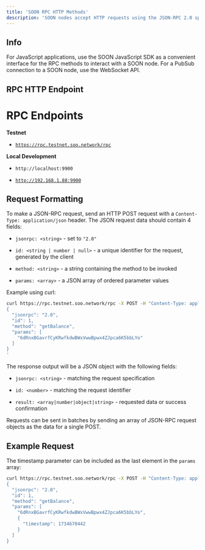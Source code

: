 ```yaml
---
title: 'SOON RPC HTTP Methods'
description: 'SOON nodes accept HTTP requests using the JSON-RPC 2.0 specification.'
---
```


## Info

For JavaScript applications, use the SOON JavaScript SDK as a convenient interface for the RPC methods to interact with a SOON node. For a PubSub connection to a SOON node, use the WebSocket API.

## RPC HTTP Endpoint

# RPC Endpoints

**Testnet**

* [`https://rpc.testnet.soo.network/rpc`](https://rpc.testnet.soo.network/rpc)

**Local Development**

* `http://localhost:9900`

* [`http://192.168.1.88:9900`](http://192.168.1.88:9900)

## Request Formatting

To make a JSON-RPC request, send an HTTP POST request with a `Content-Type: application/json` header. The JSON request data should contain 4 fields:

* `jsonrpc: <string>` - set to `"2.0"`

* `id: <string | number | null>` - a unique identifier for the request, generated by the client

* `method: <string>` - a string containing the method to be invoked

* `params: <array>` - a JSON array of ordered parameter values

Example using curl:

```bash
curl https://rpc.testnet.soo.network/rpc -X POST -H "Content-Type: application/json" -d '
{
  "jsonrpc": "2.0",
  "id": 1,
  "method": "getBalance",
  "params": [
    "6dRnxBGavrfCyKRwfkdwBWxVwwBpwx4ZJpca6K5bbLYo"
  ]
}
'
```

The response output will be a JSON object with the following fields:

* `jsonrpc: <string>` - matching the request specification

* `id: <number>` - matching the request identifier

* `result: <array|number|object|string>` - requested data or success confirmation

Requests can be sent in batches by sending an array of JSON-RPC request objects as the data for a single POST.

## Example Request

The timestamp parameter can be included as the last element in the `params` array:

```bash
curl https://rpc.testnet.soo.network/rpc -X POST -H "Content-Type: application/json" -d '
{
  "jsonrpc": "2.0",
  "id": 1,
  "method": "getBalance",
  "params": [
    "6dRnxBGavrfCyKRwfkdwBWxVwwBpwx4ZJpca6K5bbLYo",
    {
      "timestamp": 1734670442
    }
  ]
}

```